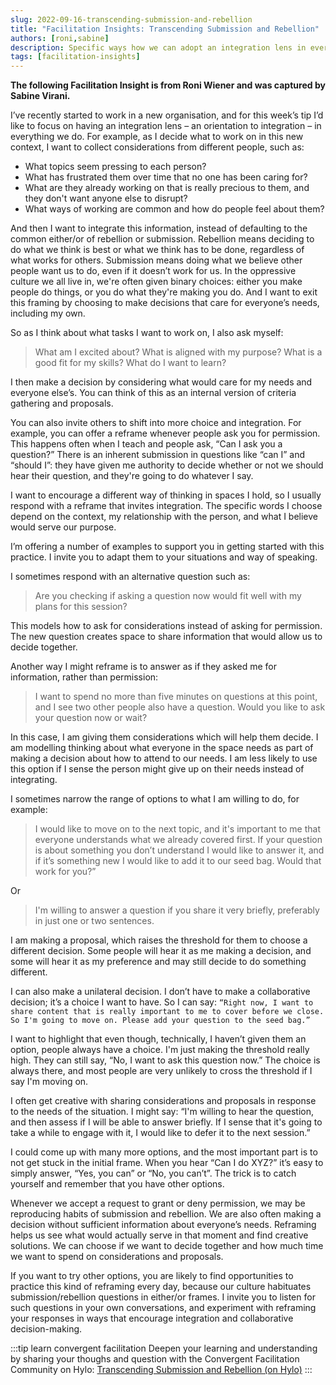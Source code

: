 ```yaml
---
slug: 2022-09-16-transcending-submission-and-rebellion
title: "Facilitation Insights: Transcending Submission and Rebellion"
authors: [roni,sabine]
description: Specific ways how we can adopt an integration lens in everything we do.
tags: [facilitation-insights]
---
```

**The following Facilitation Insight is from Roni Wiener and was captured by Sabine Virani.**

I’ve recently started to work in a new organisation, and for this week’s tip I’d like to focus on having an integration lens – an orientation to integration – in everything we do. For example, as I decide what to work on in this new context, I want to collect considerations from different people, such as:

- What topics seem pressing to each person?
- What has frustrated them over time that no one has been caring for?
- What are they already working on that is really precious to them, and they don't want anyone else to disrupt?
- What ways of working are common and how do people feel about them?

<!--truncate-->

And then I want to integrate this information, instead of defaulting to the common either/or of rebellion or submission. Rebellion means deciding to do what we think is best or what we think has to be done, regardless of what works for others. Submission means doing what we believe other people want us to do, even if it doesn’t work for us. In the oppressive culture we all live in, we're often given binary choices: either you make people do things, or you do what they're making you do. And I want to exit this framing by choosing to make decisions that care for everyone’s needs, including my own.

So as I think about what tasks I want to work on, I also ask myself:
> What am I excited about? What is aligned with my purpose? What is a good fit for my skills? What do I want to learn?

I then make a decision by considering what would care for my needs and everyone else’s. You can think of this as an internal version of criteria gathering and proposals.

You can also invite others to shift into more choice and integration. For example, you can offer a reframe whenever people ask you for permission. This happens often when I teach and people ask, “Can I ask you a question?” There is an inherent submission in questions like “can I” and “should I”: they have given me authority to decide whether or not we should hear their question, and they're going to do whatever I say.

I want to encourage a different way of thinking in spaces I hold, so I usually respond with a reframe that invites integration. The specific words I choose depend on the context, my relationship with the person, and what I believe would serve our purpose.

I’m offering a number of examples to support you in getting started with this practice. I invite you to adapt them to your situations and way of speaking.

I sometimes respond with an alternative question such as:
> Are you checking if asking a question now would fit well with my plans for this session?

This models how to ask for considerations instead of asking for permission. The new question creates space to share information that would allow us to decide together.

Another way I might reframe is to answer as if they asked me for information, rather than permission:
>I want to spend no more than five minutes on questions at this point, and I see two other people also have a question. Would you like to ask your question now or wait?

In this case, I am giving them considerations which will help them decide. I am modelling thinking about what everyone in the space needs as part of making a decision about how to attend to our needs. I am less likely to use this option if I sense the person might give up on their needs instead of integrating.

I sometimes narrow the range of options to what I am willing to do, for example:
> I would like to move on to the next topic, and it's important to me that everyone understands what we already covered first. If your question is about something you don’t understand I would like to answer it, and if it’s something new I would like to add it to our seed bag. Would that work for you?”

Or

> I'm willing to answer a question if you share it very briefly, preferably in just one or two sentences.

I am making a proposal, which raises the threshold for them to choose a different decision. Some people will hear it as me making a decision, and some will hear it as my preference and may still decide to do something different.

I can also make a unilateral decision. I don’t have to make a collaborative decision; it’s a choice I want to have. So I can say:
`“Right now, I want to share content that is really important to me to cover before we close. So I'm going to move on. Please add your question to the seed bag.”`

I want to highlight that even though, technically, I haven’t given them an option, people always have a choice. I'm just making the threshold really high. They can still say, “No, I want to ask this question now.” The choice is always there, and most people are very unlikely to cross the threshold if I say I'm moving on.

I often get creative with sharing considerations and proposals in response to the needs of the situation. I might say:
“I'm willing to hear the question, and then assess if I will be able to answer briefly.  If I sense that it's going to take a while to engage with it, I would like to defer it to the next session.”

I could come up with many more options, and the most important part is to not get stuck in the initial frame. When you hear “Can I do XYZ?” it’s easy to simply answer, “Yes, you can” or “No, you can’t”. The trick is to catch yourself and remember that you have other options.

Whenever we accept a request to grant or deny permission, we may be reproducing habits of submission and rebellion. We are also often making a decision without sufficient information about everyone’s needs. Reframing helps us see what would actually serve in that moment and find creative solutions. We can choose if we want to decide together and how much time we want to spend on considerations and proposals.

If you want to try other options, you are likely to find opportunities to practice this kind of reframing every day, because our culture habituates submission/rebellion questions in either/or frames. I invite you to listen for such questions in your own conversations, and experiment with reframing your responses in ways that encourage integration and collaborative decision-making.



:::tip learn convergent facilitation
Deepen your learning and understanding by sharing your thoughs and question with the Convergent Facilitation Community on Hylo: [Transcending Submission and Rebellion (on Hylo)](https://www.hylo.com/groups/convergent-facilitation/custom/95/post/57241)
:::
